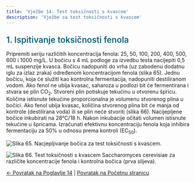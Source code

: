 ```yaml
---
title: 'Vježbe 14: Test toksičnosti s kvascem'
description: 'Vježbe za test toksičnosti s kvascem'
---
```


<h3 style="color: #096279; font-size: 1.4rem; font-weight: 600; margin: 1.5rem 0 1rem 0;">1. Ispitivanje toksičnosti fenola</h3>

Pripremiti seriju različitih koncentracija fenola: 25, 50, 100, 200, 400, 500, 600 i 1000 mg/L. U bočicu s 4 mL podloge za izvedbu testa nacijepiti 0,5 mL suspenzije kvasca. Bočicu nadopuniti do vrha (uz zabodenu dodatnu iglu za izlaz zraka) određenom koncentracijom fenola (slika 65). Jednu bočicu, koja će služiti kao kontrolna fermentacija, nadopuniti destiliranom vodom. Ako fenol ne ubija kvasac, saharoza u podlozi bit će fermentirana i stvara se plin CO<sub>2</sub>. Stvoreni plin potiskuje tekućinu u otvorenu špricu. Količina istisnute tekućine proporcionalna je volumenu stvorenog plina u bočici. Ako fenol ubija kvasac, količina stvorenog plina bit će manja od kontrole (destilirana voda) ili se plin neće stvoriti (slika 66). Nacijepljene bočice inkubirati na 28°C/18 h. Nakon inkubacije očitati volumen istisnute tekućine u špricama. Izračunati efektivnu koncentraciju fenola koja inhibira fermentaciju za 50% u odnosu prema kontroli (EC<sub>50</sub>).

![Slika 65. Nacjepljivanje bočica za test toksičnosti s kvascem.](/Images/slika65.jpg)

![Slika 66. Test toksičnosti s kvascem Saccharomyces cerevisiae za različite koncentracije fenola i kontrolna bočica (prva slijeva).](/Images/slika66.jpg)

[← Povratak na Poglavlje 14](../) | [Povratak na Početnu stranicu](/)
